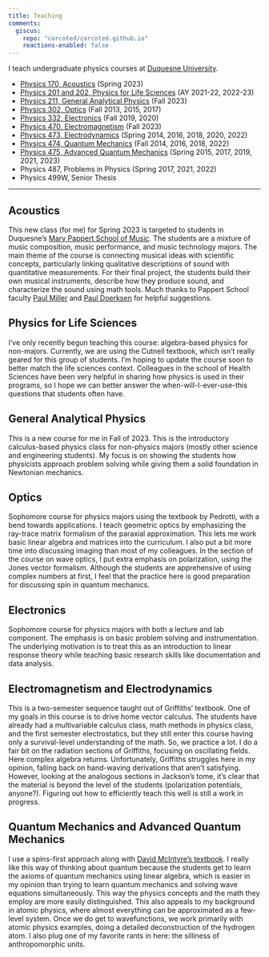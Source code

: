 ```yaml
---
title: Teaching
comments:
  giscus:
    repo: "corcoted/corcoted.github.io"
    reactions-enabled: false
---
```


I teach undergraduate physics courses at [Duquesne University](http://duq.edu).

* [Physics 170, Acoustics](#acoustics) (Spring 2023)
* [Physics 201 and 202, Physics for Life Sciences](#physics-for-life-sciences) (AY 2021-22, 2022-23)
* [Physics 211, General Analytical Physics](#general-analytical-physics) (Fall 2023)
* [Physics 302, Optics](#optics) (Fall 2013, 2015, 2017)
* [Physics 332, Electronics](#electronics) (Fall 2019, 2020)
* [Physics 470, Electromagnetism](#electromagnetism-and-electrodynamics) (Fall 2023)
* [Physics 473, Electrodynamics](#electromagnetism-and-electrodynamics) (Spring 2014, 2016, 2018, 2020, 2022)
* [Physics 474, Quantum Mechanics](#quantum-mechanics-and-advanced-quantum-mechanics) (Fall 2014, 2016, 2018, 2022)
* [Physics 475, Advanced Quantum Mechanics](#quantum-mechanics-and-advanced-quantum-mechanics) (Spring 2015, 2017, 2019, 2021, 2023)
* Physics 487, Problems in Physics (Spring 2017, 2021, 2022)
* Physics 499W, Senior Thesis

------------------------

## Acoustics
This new class (for me) for Spring 2023 is targeted to students in Duquesne's [Mary Pappert School of Music](https://www.duq.edu/academics/colleges-and-schools/music/index.php?school=Mary+Pappert+School+of+Music).  The students are a mixture of music composition, music performance, and music technology majors.  The main theme of the course is connecting musical ideas with scientific concepts, particularly linking qualitative descriptions of sound with quantitative measurements.  For their final project, the students build their own musical instruments, describe how they produce sound, and characterize the sound using math tools.  Much thanks to Pappert School faculty [Paul Miller](http://www.theoryofpaul.net/) and [Paul Doerksen](https://www.duq.edu/faculty-and-staff/paul-doerksen.php) for helpful suggestions.

## Physics for Life Sciences
I've only recently begun teaching this course: algebra-based physics for non-majors.  Currently, we are using the Cutnell textbook, which isn't really geared for this group of students.  I'm hoping to update the course soon to better match the life sciences context.  Colleagues in the school of Health Sciences have been very helpful in sharing how physics is used in their programs, so I hope we can better answer the when-will-I-ever-use-this questions that students often have.

## General Analytical Physics
This is a new course for me in Fall of 2023.  This is the introductory calculus-based physics class for non-physics majors (mostly other science and engineering students).  My focus is on showing the students how physicists approach problem solving while giving them a solid foundation in Newtonian mechanics.

## Optics
Sophomore course for physics majors using the textbook by Pedrotti, with a bend towards applications.  I teach geometric optics by emphasizing the ray-trace matrix formalism of the paraxial approximation.  This lets me work basic linear algebra and matrices into the curriculum.  I also put a bit more time into discussing imaging than most of my colleagues.  In the section of the course on wave optics, I put extra emphasis on polarization, using the Jones vector formalism.  Although the students are apprehensive of using complex numbers at first, I feel that the practice here is good preparation for discussing spin in quantum mechanics.

## Electronics
Sophomore course for physics majors with both a lecture and lab component.  The emphasis is on basic problem solving and instrumentation.  The underlying motivation is to treat this as an introduction to linear response theory while teaching basic research skills like documentation and data analysis.

## Electromagnetism and Electrodynamics
This is a two-semester sequence taught out of Griffiths' textbook.  One of my goals in this course is to drive home vector calculus.  The students have already had a multivariable calculus class, math methods in physics class, and the first semester electrostatics, but they still enter this course having only a survival-level understanding of the math.  So, we practice a lot.  I do a fair bit on the radiation sections of Griffiths, focusing on oscillating fields.  Here complex algebra returns.  Unfortunately, Griffiths struggles here in my opinion, falling back on hand-waving derivations that aren't satisfying.  However, looking at the analogous sections in Jackson's tome, it's clear that the material is beyond the level of the students (polarization potentials, anyone?).  Figuring out how to efficiently teach this well is still a work in progress.

## Quantum Mechanics and Advanced Quantum Mechanics
I use a spins-first approach along with [David McIntyre's textbook](http://physics.oregonstate.edu/portfolioswiki/doku.php?id=texts:quantumbook:start).  I really like this way of thinking about quantum because the students get to learn the axioms of quantum mechanics using linear algebra, which is easier in my opinion than trying to learn quantum mechanics and solving wave equations simultaneously.  This way the physics concepts and the math they employ are more easily distinguished.  This also appeals to my background in atomic physics, where almost everything can be approximated as a few-level system.  Once we do get to wavefunctions, we work primarily with atomic physics examples, doing a detailed deconstruction of the hydrogen atom.  I also plug one of my favorite rants in here: the silliness of anthropomorphic units.